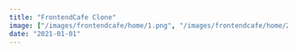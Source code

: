 ```yaml
---
title: "FrontendCafe Clone"
image: ["/images/frontendcafe/home/1.png", "/images/frontendcafe/home/2.png"]
date: "2021-01-01"
---
```


<Header
  title="FrontendCafe Clone"
  img="/images/frontendcafe/1.PNG"
  alt="FrontendCafe Picture"
/>
<List
  tec={["React"]}
  lib={["TailwindCSS", "React Modal", "React Bootstrap"]}
  year="2021"
  client="common:own-project"
  website="https://frontendcafe-app.agustin-ribotta.xyz/"
  repo="https://github.com/AguzzDev/react-frontendCafe-clon"
/>
<Galery
  imgs={[
    "/images/frontendcafe/1.PNG",
    "/images/frontendcafe/2.PNG",
    "/images/frontendcafe/3.PNG",
    "/images/frontendcafe/4.PNG",
    "/images/frontendcafe/5.PNG",
    "/images/frontendcafe/6.PNG",
  ]}
  alt="FrontendCafe Clone"
/>
